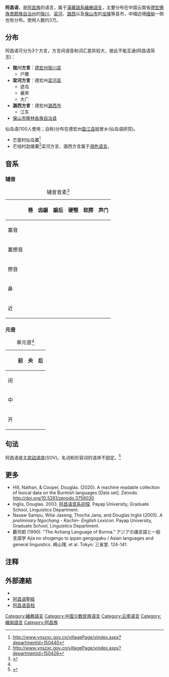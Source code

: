 {{Infobox language
| name          = 阿昌语
| nativename    = ''Ngachang'' အာချန် / ငါချန်
| pronunciation = {{IPA|[ŋa˨˩tʂʰaŋ˨˩]}}
| familycolor   = 漢藏語系
| states        = [[中国|中国]]、[[緬甸|緬甸]]
| ethnicity     = [[阿昌族|阿昌族]]
| region        = [[雲南|雲南]][[西双版纳|西双版纳]][[景洪市|景洪市]]
| speakers      = 2.77万（1990年统计）<br />总数：6.27万<ref>[http://www.ethnologue.com/language/acn]</ref>
| ref           = e19
| fam1          = [[漢藏語系|漢藏語系]]
| fam2          = [[藏緬語族|藏緬語族]]
| fam3          = [[緬彝語群|緬彝語群]]
| fam4          = [[缅语支|缅语支]]
| script        = [[拉丁字母|拉丁字母]]
| nation        = 
| iso3          = acn
| glotto        = acha1252
| glottorefname = Achangic
<!-- 未知參數 | ELP           = 3255 -->
<!-- 未知參數 | ELPname       = Xiandao -->
}}
'''阿昌语'''，是[[阿昌族|阿昌族]]的语言，属于[[漢藏語系|漢藏語系]][[緬彝語支|緬彝語支]]，主要分布在中国云南省[[德宏傣族景颇族自治州|德宏傣族景颇族自治州]]的[[陇川|陇川]]、[[梁河|梁河]]、[[潞西|潞西]]以及[[保山市|保山市]]的[[龙陵|龙陵]]等县市，中缅边境[[缅甸|缅甸]]一侧也有分布。使用人数约3万。

==分布==
阿昌语可分为3个方言，方言间语音和词汇差异较大，彼此不能互通(阿昌语简志)：

*'''陇川方言'''：[[德宏州|德宏州]][[陇川县|陇川县]]
**户撒
*'''梁河方言'''：德宏州[[梁河县|梁河县]]
**遮岛
**襄宋
**大厂
*'''潞西方言'''：德宏州[[潞西市|潞西市]]
**江东
*[[保山市|保山市]][[隆林各族自治县|隆林各族自治县]]
仙岛语(100人使用；自称''{{IPA|kʰan˧˩ tau˧˩}}'')分布在德宏州[[盈江县|盈江县]]姐冒乡(仙岛语研究)。
*芒面村仙岛寨<ref>http://www.ynszxc.gov.cn/villagePage/vindex.aspx?departmentid=150440</ref>
*芒线村勐俄寨<ref>http://www.ynszxc.gov.cn/villagePage/vindex.aspx?departmentid=150426</ref>梁河方言、潞西方言属于[[濒危语言|濒危语言]]。

==音系==

===辅音===
{| class="wikitable"
|+
辅音音素<ref name=":0">{{Cite journal|last=Inglis|first=Douglas|title=A preliminary phonology of Ngochang|url=https://www.academia.edu/7152884|language=en}}</ref>
!
!唇
!齿龈
!龈后
!硬颚
!软腭
!声门
|-
!塞音
|{{IPA|[[清双唇塞音|pʰ]] [[浊双唇塞音|b]]}}
|{{IPA|[[清齿龈塞音|tʰ]] [[浊齿龈塞音|d]]}}
|
|{{IPA|[[清硬颚塞音|cʰ]] [[浊硬颚塞音|ɟ]]}}
|{{IPA|[[清软腭塞音|kʰ]] [[浊软颚塞音|ɡ]]}}
|{{IPA|[[声门塞音|ʔ]]}}
|-
!塞擦音
|
|{{IPA|[[清齿龈塞擦音|tsʰ]] [[浊齿龈塞擦音|dz]]}}
|{{IPA|[[清龈后塞擦音|tʃʰ]] [[浊龈后塞擦音|dʒ]]}}
|
|
|
|-
!擦音
|
|{{IPA|[[清齿龈擦音|s]]}}
|{{IPA|[[清龈颚擦音|ʃ]]}}
|{{IPA|[[清软腭擦音|ç]]}}
|
|{{IPA|[[清声门擦音|h]]}}
|-
!鼻
|{{IPA|[[双唇鼻音|m]]}}
|{{IPA|[[齿龈鼻音|n]]}}
|
|
|{{IPA|[[软腭鼻音|ŋ]]}}
|
|-
!近
|{{IPA|[[浊双唇软腭近音|w]]}}
|{{IPA|[[齿龈边近音|l]]}}
|
|{{IPA|[[硬颚近音|j]]}}
|
|
|}

===元音===
{| class="wikitable"
|+单元音<ref name=":0" />
!
!前
!央
!后
|-
!闭
|{{IPA|i}}
|{{IPA|ɯ}}
|{{IPA|u}}
|-
!中
|{{IPA|ɛ}}
|
|{{IPA|ɔ}}
|-
!开
|
|{{IPA|aˑ a}}
|
|}

==句法==
阿昌语是[[主宾动语序|主宾动语序]](SOV)。名词和形容词的语序不固定。<ref>{{Cite web|url=https://wals.info/languoid/lect/wals_code_acn|title=WALS Online - Language Achang|website=wals.info|access-date=2019-02-06}}</ref>

==更多==
*Hill, Nathan, & Cooper, Douglas. (2020). A machine readable collection of lexical data on the Burmish languages [Data set]. Zenodo. http://doi.org/10.5281/zenodo.3759030
*Inglis, Douglas. 2003. [https://www.academia.edu/7152884/A_preliminary_phonology_of_Ngochang 阿昌语音系初探]. Payap University, Graduate School, Linguistics Department.
*Nasaw Sampu, Wilai Jaseng, Thocha Jana, and Douglas Inglis (2005). ''A preliminary Ngochang - Kachin- English Lexicon.'' Payap University, Graduate School, Linguistics Department.
*藪司郎 (1990). "The Achang Language of Burma." アジアの諸言語と一般言語学 Ajia no shogengo to ippan gengogaku / Asian languages and general linguistics. 崎山理, et al. Tokyo: 三省堂. 124-141.

==注释==
{{reflist}}

==外部連結==
*{{Cite web
| editor    = Dryer, Matthew S.
| editor2   = Haspelmath, Martin
| year      = 2013
| url       = http://wals.info/languoid/lect/wals_code_acn
| title     = 阿昌语
| work      = World Atlas of Language Structures Online
| publisher = Max Planck Institute for Evolutionary Anthropology
}}
*[https://www.bible.com/zh-CN/bible/373/jhn.1.ngcl 阿昌语聖經] {{Wayback|url=https://www.bible.com/zh-CN/bible/373/jhn.1.ngcl |date=20131020080409 }}
*[http://globalrecordings.net/langcode/acn 阿昌语音档]

{{缅甸语言}}
{{中国语言}}
{{汉藏语系}}
{{缅彝语群}}

[[Category:緬彝語支|Category:緬彝語支]]
[[Category:中国少数民族语言|Category:中国少数民族语言]]
[[Category:云南语言|Category:云南语言]]
[[Category:緬甸語言|Category:緬甸語言]]
[[Category:阿昌族|Category:阿昌族]]